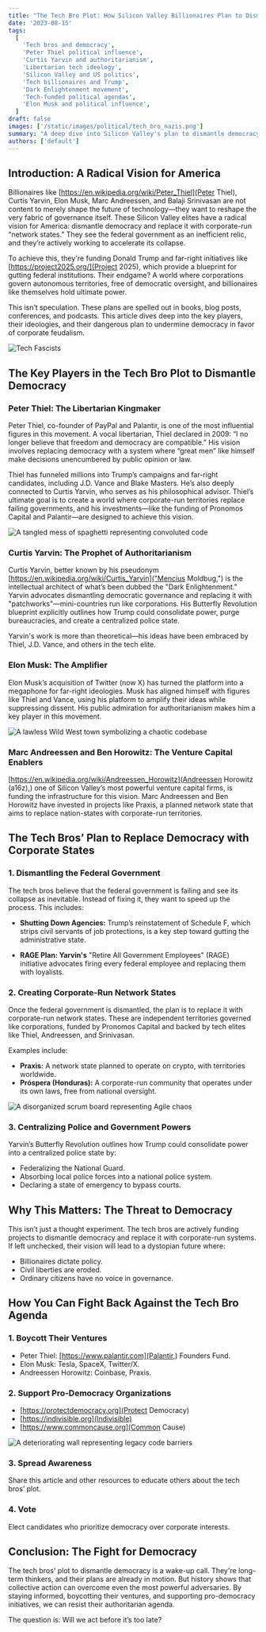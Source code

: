 ```yaml
---
title: "The Tech Bro Plot: How Silicon Valley Billionaires Plan to Dismantle Democracy"
date: '2023-08-15'
tags:
  [
    'Tech bros and democracy',
    'Peter Thiel political influence',
    'Curtis Yarvin and authoritarianism',
    'Libertarian tech ideology',
    'Silicon Valley and US politics',
    'Tech billionaires and Trump',
    'Dark Enlightenment movement',
    'Tech-funded political agendas',
    'Elon Musk and political influence',
  ]
draft: false
images: ['/static/images/political/tech_bro_nazis.png']
summary: "A deep dive into Silicon Valley's plan to dismantle democracy. Discover how Peter Thiel, Curtis Yarvin, and other tech elites are funding Trump’s agenda to shut down government agencies and replace them with corporate-run network states."
authors: ['default']
---
```


## Introduction: A Radical Vision for America

Billionaires like [https://en.wikipedia.org/wiki/Peter_Thiel](Peter Thiel), Curtis Yarvin, Elon Musk, Marc Andreessen, and Balaji Srinivasan are not content to merely shape the future of technology—they want to reshape the very fabric of governance itself. These Silicon Valley elites have a radical vision for America: dismantle democracy and replace it with corporate-run “network states.” They see the federal government as an inefficient relic, and they’re actively working to accelerate its collapse.

To achieve this, they're funding Donald Trump and far-right initiatives like [https://project2025.org/](Project 2025), which provide a blueprint for gutting federal institutions. Their endgame? A world where corporations govern autonomous territories, free of democratic oversight, and billionaires like themselves hold ultimate power.

This isn’t speculation. These plans are spelled out in books, blog posts, conferences, and podcasts. This article dives deep into the key players, their ideologies, and their dangerous plan to undermine democracy in favor of corporate feudalism.

![Tech Fascists](/static/images/political/tech_bro_nazis.png)

## The Key Players in the Tech Bro Plot to Dismantle Democracy

### Peter Thiel: The Libertarian Kingmaker

Peter Thiel, co-founder of PayPal and Palantir, is one of the most influential figures in this movement. A vocal libertarian, Thiel declared in 2009: “I no longer believe that freedom and democracy are compatible.” His vision involves replacing democracy with a system where “great men” like himself make decisions unencumbered by public opinion or law.

Thiel has funneled millions into Trump’s campaigns and far-right candidates, including J.D. Vance and Blake Masters. He’s also deeply connected to Curtis Yarvin, who serves as his philosophical advisor. Thiel’s ultimate goal is to create a world where corporate-run territories replace failing governments, and his investments—like the funding of Pronomos Capital and Palantir—are designed to achieve this vision.

![A tangled mess of spaghetti representing convoluted code](/static/images/satire/tangled_mess_of_spaghetti.png)

### Curtis Yarvin: The Prophet of Authoritarianism

Curtis Yarvin, better known by his pseudonym [https://en.wikipedia.org/wiki/Curtis_Yarvin]("Mencius Moldbug,") is the intellectual architect of what’s been dubbed the "Dark Enlightenment." Yarvin advocates dismantling democratic governance and replacing it with "patchworks"—mini-countries run like corporations. His Butterfly Revolution blueprint explicitly outlines how Trump could consolidate power, purge bureaucracies, and create a centralized police state.

Yarvin's work is more than theoretical—his ideas have been embraced by Thiel, J.D. Vance, and others in the tech elite.

### Elon Musk: The Amplifier

Elon Musk’s acquisition of Twitter (now X) has turned the platform into a megaphone for far-right ideologies. Musk has aligned himself with figures like Thiel and Vance, using his platform to amplify their ideas while suppressing dissent. His public admiration for authoritarianism makes him a key player in this movement.

![A lawless Wild West town symbolizing a chaotic codebase](/static/images/satire/lawless_Wild_West_town_symbolizing_a_chaotic_code.png)

### Marc Andreessen and Ben Horowitz: The Venture Capital Enablers

[https://en.wikipedia.org/wiki/Andreessen_Horowitz](Andreessen Horowitz (a16z),) one of Silicon Valley’s most powerful venture capital firms, is funding the infrastructure for this vision. Marc Andreessen and Ben Horowitz have invested in projects like Praxis, a planned network state that aims to replace nation-states with corporate-run territories.

## The Tech Bros’ Plan to Replace Democracy with Corporate States

### 1. Dismantling the Federal Government

The tech bros believe that the federal government is failing and see its collapse as inevitable. Instead of fixing it, they want to speed up the process. This includes:

- **Shutting Down Agencies:** Trump’s reinstatement of Schedule F, which strips civil servants of job protections, is a key step toward gutting the administrative state.

- **RAGE Plan: Yarvin's** "Retire All Government Employees" (RAGE) initiative advocates firing every federal employee and replacing them with loyalists.

### 2. Creating Corporate-Run Network States

Once the federal government is dismantled, the plan is to replace it with corporate-run network states. These are independent territories governed like corporations, funded by Pronomos Capital and backed by tech elites like Thiel, Andreessen, and Srinivasan.

Examples include:

- **Praxis:** A network state planned to operate on crypto, with territories worldwide.
- **Próspera (Honduras):** A corporate-run community that operates under its own laws, free from national oversight.

![A disorganized scrum board representing Agile chaos](/static/images/satire/disorganized_scrum_board_representing_Agile_chaos.png)

### 3. Centralizing Police and Government Powers

Yarvin’s Butterfly Revolution outlines how Trump could consolidate power into a centralized police state by:

- Federalizing the National Guard.
- Absorbing local police forces into a national police system.
- Declaring a state of emergency to bypass courts.

## Why This Matters: The Threat to Democracy

This isn’t just a thought experiment. The tech bros are actively funding projects to dismantle democracy and replace it with corporate-run systems. If left unchecked, their vision will lead to a dystopian future where:

- Billionaires dictate policy.
- Civil liberties are eroded.
- Ordinary citizens have no voice in governance.

## How You Can Fight Back Against the Tech Bro Agenda

### 1. Boycott Their Ventures

- Peter Thiel: [https://www.palantir.com](Palantir,) Founders Fund.
- Elon Musk: Tesla, SpaceX, Twitter/X.
- Andreessen Horowitz: Coinbase, Praxis.

### 2. Support Pro-Democracy Organizations

- [https://protectdemocracy.org](Protect Democracy)
- [https://indivisible.org](Indivisible)
- [https://www.commoncause.org](Common Cause)

![A deteriorating wall representing legacy code barriers](/static/images/satire/deteriorating_wall_representing_legacy_code.png)

### 3. Spread Awareness

Share this article and other resources to educate others about the tech bros’ plot.

### 4. Vote

Elect candidates who prioritize democracy over corporate interests.

## Conclusion: The Fight for Democracy

The tech bros' plot to dismantle democracy is a wake-up call. They're long-term thinkers, and their plans are already in motion. But history shows that collective action can overcome even the most powerful adversaries. By staying informed, boycotting their ventures, and supporting pro-democracy initiatives, we can resist their authoritarian agenda.

The question is: Will we act before it’s too late?

<BlogNewsletterForm title="Get twice as much done with a fifth of the code." />
